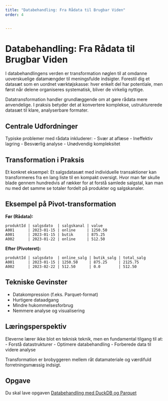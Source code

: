 ```yaml
---
title: "Databehandling: Fra Rådata til Brugbar Viden"
order: 4


---
```



# Databehandling: Fra Rådata til Brugbar Viden

I databehandlingens verden er transformation nøglen til at omdanne uoverskuelige datamængder til meningsfulde indsigter. Forestil dig et datasæt som en uordnet værktøjskasse: hver enkelt del har potentiale, men først når delene organiseres systematisk, bliver de virkelig nyttige.

Datatransformation handler grundlæggende om at gøre rådata mere anvendelige. I praksis betyder det at konvertere komplekse, ustrukturerede datasæt til klare, analyserbare formater.

## Centrale Udfordninger
Typiske problemer med rådata inkluderer:
- Svær at aflæse
- Ineffektiv lagring
- Besværlig analyse
- Unødvendig kompleksitet

## Transformation i Praksis
Et konkret eksempel: Et salgsdatasæt med individuelle transaktioner kan transformeres fra en lang liste til en kompakt oversigt. Hvor man før skulle blade gennem hundredvis af rækker for at forstå samlede salgstal, kan man nu med det samme se totaler fordelt på produkter og salgskanaler.


## Eksempel på Pivot-transformation
**Før (Rådata):**
```
produktId | salgsdato  | salgskanal | value
A001      | 2023-01-15 | online     | 1250.50
A001      | 2023-01-15 | butik      | 875.25
A002      | 2023-01-22 | online     | 512.50
```

**Efter (Pivoteret):**
```
produktId | salgsdato  | online_salg | butik_salg | total_salg
A001      | 2023-01-15 | 1250.50     | 875.25     | 2125.75
A002      | 2023-02-22 | 512.50      | 0.0        | 512.50
```


## Tekniske Gevinster
- Datakompression (f.eks. Parquet-format)
- Hurtigere dataadgang
- Mindre hukommelsesforbrug
- Nemmere analyse og visualisering

## Læringsperspektiv
Eleverne lærer ikke blot en teknisk teknik, men en fundamental tilgang til at:
- Forstå datastrukturer
- Optimere databehandling
- Forberede data til videre analyse

Transformation er brobyggeren mellem råt datamateriale og værdifuld forretningsmæssig indsigt.

## Opgave

Du skal lave opgaven [Databehandling med DuckDB og Parquet](./duckdb_assignment_description.qmd)

